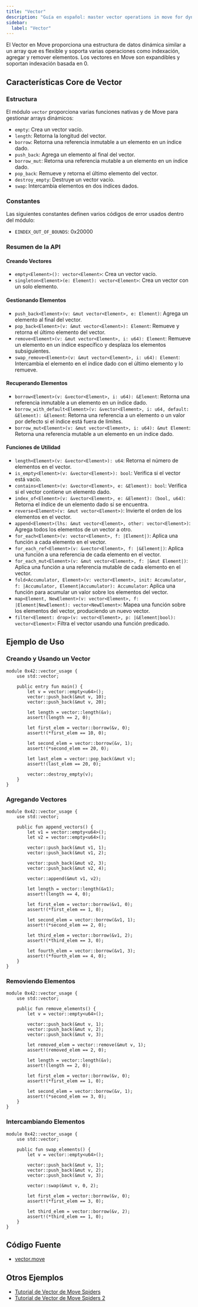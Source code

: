 ```yaml
---
title: "Vector"
description: "Guía en español: master vector operations in move for dynamic arrays, collections, and list manipulation in smart contracts."
sidebar:
  label: "Vector"
---
```


El Vector en Move proporciona una estructura de datos dinámica similar a un array que es flexible y soporta varias operaciones como
indexación, agregar y remover elementos. Los vectores en Move son expandibles y soportan indexación basada en 0.

## Características Core de Vector

### Estructura

El módulo `vector` proporciona varias funciones nativas y de Move para gestionar arrays dinámicos:

- `empty`: Crea un vector vacío.
- `length`: Retorna la longitud del vector.
- `borrow`: Retorna una referencia inmutable a un elemento en un índice dado.
- `push_back`: Agrega un elemento al final del vector.
- `borrow_mut`: Retorna una referencia mutable a un elemento en un índice dado.
- `pop_back`: Remueve y retorna el último elemento del vector.
- `destroy_empty`: Destruye un vector vacío.
- `swap`: Intercambia elementos en dos índices dados.

### Constantes

Las siguientes constantes definen varios códigos de error usados dentro del módulo:

- `EINDEX_OUT_OF_BOUNDS`: 0x20000

### Resumen de la API

#### Creando Vectores

- `empty<Element>(): vector<Element>`: Crea un vector vacío.
- `singleton<Element>(e: Element): vector<Element>`: Crea un vector con un solo elemento.

#### Gestionando Elementos

- `push_back<Element>(v: &mut vector<Element>, e: Element)`: Agrega un elemento al final del vector.
- `pop_back<Element>(v: &mut vector<Element>): Element`: Remueve y retorna el último elemento del vector.
- `remove<Element>(v: &mut vector<Element>, i: u64): Element`: Remueve un elemento en un índice específico y desplaza los elementos subsiguientes.
- `swap_remove<Element>(v: &mut vector<Element>, i: u64): Element`: Intercambia el elemento en el índice dado con el último elemento y lo remueve.

#### Recuperando Elementos

- `borrow<Element>(v: &vector<Element>, i: u64): &Element`: Retorna una referencia inmutable a un elemento en un índice dado.
- `borrow_with_default<Element>(v: &vector<Element>, i: u64, default: &Element): &Element`: Retorna una referencia a un elemento o un valor por defecto si el índice está fuera de límites.
- `borrow_mut<Element>(v: &mut vector<Element>, i: u64): &mut Element`: Retorna una referencia mutable a un elemento en un índice dado.

#### Funciones de Utilidad

- `length<Element>(v: &vector<Element>): u64`: Retorna el número de elementos en el vector.
- `is_empty<Element>(v: &vector<Element>): bool`: Verifica si el vector está vacío.
- `contains<Element>(v: &vector<Element>, e: &Element): bool`: Verifica si el vector contiene un elemento dado.
- `index_of<Element>(v: &vector<Element>, e: &Element): (bool, u64)`: Retorna el índice de un elemento dado si se encuentra.
- `reverse<Element>(v: &mut vector<Element>)`: Invierte el orden de los elementos en el vector.
- `append<Element>(lhs: &mut vector<Element>, other: vector<Element>)`: Agrega todos los elementos de un vector a otro.
- `for_each<Element>(v: vector<Element>, f: |Element|)`: Aplica una función a cada elemento en el vector.
- `for_each_ref<Element>(v: &vector<Element>, f: |&Element|)`: Aplica una función a una referencia de cada elemento en el vector.
- `for_each_mut<Element>(v: &mut vector<Element>, f: |&mut Element|)`: Aplica una función a una referencia mutable de cada elemento en el vector.
- `fold<Accumulator, Element>(v: vector<Element>, init: Accumulator, f: |Accumulator, Element|Accumulator): Accumulator`: Aplica una función para acumular un valor sobre los elementos del vector.
- `map<Element, NewElement>(v: vector<Element>, f: |Element|NewElement): vector<NewElement>`: Mapea una función sobre los elementos del vector, produciendo un nuevo vector.
- `filter<Element: drop>(v: vector<Element>, p: |&Element|bool): vector<Element>`: Filtra el vector usando una función predicado.

## Ejemplo de Uso

### Creando y Usando un Vector

```move filename="vector.move"
module 0x42::vector_usage {
    use std::vector;

    public entry fun main() {
        let v = vector::empty<u64>();
        vector::push_back(&mut v, 10);
        vector::push_back(&mut v, 20);

        let length = vector::length(&v);
        assert!(length == 2, 0);

        let first_elem = vector::borrow(&v, 0);
        assert!(*first_elem == 10, 0);

        let second_elem = vector::borrow(&v, 1);
        assert!(*second_elem == 20, 0);

        let last_elem = vector::pop_back(&mut v);
        assert!(last_elem == 20, 0);

        vector::destroy_empty(v);
    }
}
```

### Agregando Vectores

```move filename="vector.move"
module 0x42::vector_usage {
    use std::vector;

    public fun append_vectors() {
        let v1 = vector::empty<u64>();
        let v2 = vector::empty<u64>();

        vector::push_back(&mut v1, 1);
        vector::push_back(&mut v1, 2);

        vector::push_back(&mut v2, 3);
        vector::push_back(&mut v2, 4);

        vector::append(&mut v1, v2);

        let length = vector::length(&v1);
        assert!(length == 4, 0);

        let first_elem = vector::borrow(&v1, 0);
        assert!(*first_elem == 1, 0);

        let second_elem = vector::borrow(&v1, 1);
        assert!(*second_elem == 2, 0);

        let third_elem = vector::borrow(&v1, 2);
        assert!(*third_elem == 3, 0);

        let fourth_elem = vector::borrow(&v1, 3);
        assert!(*fourth_elem == 4, 0);
    }
}
```

### Removiendo Elementos

```move filename="vector.move"
module 0x42::vector_usage {
    use std::vector;

    public fun remove_elements() {
        let v = vector::empty<u64>();

        vector::push_back(&mut v, 1);
        vector::push_back(&mut v, 2);
        vector::push_back(&mut v, 3);

        let removed_elem = vector::remove(&mut v, 1);
        assert!(removed_elem == 2, 0);

        let length = vector::length(&v);
        assert!(length == 2, 0);

        let first_elem = vector::borrow(&v, 0);
        assert!(*first_elem == 1, 0);

        let second_elem = vector::borrow(&v, 1);
        assert!(*second_elem == 3, 0);
    }
}
```

### Intercambiando Elementos

```move filename="vector.move"
module 0x42::vector_usage {
    use std::vector;

    public fun swap_elements() {
        let v = vector::empty<u64>();

        vector::push_back(&mut v, 1);
        vector::push_back(&mut v, 2);
        vector::push_back(&mut v, 3);

        vector::swap(&mut v, 0, 2);

        let first_elem = vector::borrow(&v, 0);
        assert!(*first_elem == 3, 0);

        let third_elem = vector::borrow(&v, 2);
        assert!(*third_elem == 1, 0);
    }
}
```

## Código Fuente

- [vector.move](https://github.com/aptos-labs/aptos-core/blob/main/third_party/move/move-stdlib/sources/vector.move)

## Otros Ejemplos

- [Tutorial de Vector de Move Spiders](https://movespiders.com/courses/modules/datastructures/lessonId/1)
- [Tutorial de Vector de Move Spiders 2](https://movespiders.com/courses/modules/basics/lessonId/7)
